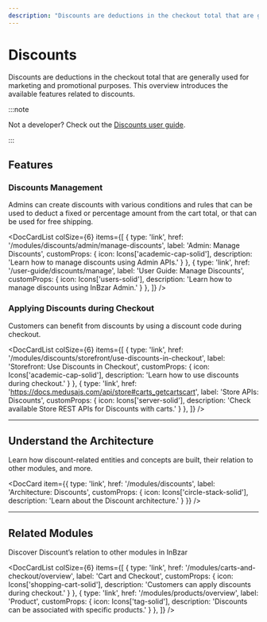 ```yaml
---
description: "Discounts are deductions in the checkout total that are generally used for marketing and promotional purposes. Learn about the available features and guides."
---
```



# Discounts

Discounts are deductions in the checkout total that are generally used for marketing and promotional purposes. This overview introduces the available features related to discounts.

:::note

Not a developer? Check out the [Discounts user guide](../../user-guide/discounts/index.md).

:::

## Features

### Discounts Management

Admins can create discounts with various conditions and rules that can be used to deduct a fixed or percentage amount from the cart total, or that can be used for free shipping.

<DocCardList colSize={6} items={[
  {
    type: 'link',
    href: '/modules/discounts/admin/manage-discounts',
    label: 'Admin: Manage Discounts',
    customProps: {
      icon: Icons['academic-cap-solid'],
      description: 'Learn how to manage discounts using Admin APIs.'
    }
  },
  {
    type: 'link',
    href: '/user-guide/discounts/manage',
    label: 'User Guide: Manage Discounts',
    customProps: {
      icon: Icons['users-solid'],
      description: 'Learn how to manage discounts using InBzar Admin.'
    }
  },
]} />

### Applying Discounts during Checkout

Customers can benefit from discounts by using a discount code during checkout.

<DocCardList colSize={6} items={[
  {
    type: 'link',
    href: '/modules/discounts/storefront/use-discounts-in-checkout',
    label: 'Storefront: Use Discounts in Checkout',
    customProps: {
      icon: Icons['academic-cap-solid'],
      description: 'Learn how to use discounts during checkout.'
    }
  },
  {
    type: 'link',
    href: 'https://docs.medusajs.com/api/store#carts_getcartscart',
    label: 'Store APIs: Discounts',
    customProps: {
      icon: Icons['server-solid'],
      description: 'Check available Store REST APIs for Discounts with carts.'
    }
  },
]} />

---

## Understand the Architecture

Learn how discount-related entities and concepts are built, their relation to other modules, and more.

<DocCard item={{
    type: 'link',
    href: '/modules/discounts',
    label: 'Architecture: Discounts',
    customProps: {
      icon: Icons['circle-stack-solid'],
      description: 'Learn about the Discount architecture.'
    }
  }}
/>

---

## Related Modules

Discover Discount’s relation to other modules in InBzar

<DocCardList colSize={6} items={[
  {
    type: 'link',
    href: '/modules/carts-and-checkout/overview',
    label: 'Cart and Checkout',
    customProps: {
      icon: Icons['shopping-cart-solid'],
      description: 'Customers can apply discounts during checkout.'
    }
  },
  {
    type: 'link',
    href: '/modules/products/overview',
    label: 'Product',
    customProps: {
      icon: Icons['tag-solid'],
      description: 'Discounts can be associated with specific products.'
    }
  },
]} />